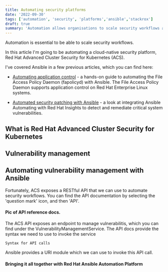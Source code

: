 ```yaml
---
title: Automating security platforms
date: '2022-09-30'
tags: ['automation', 'security', 'platforms','ansible','stackrox']
draft: true
summary: 'Automation allows organisations to scale security workflows across hybrid cloud environments. In this article I take a closer look at automating application control, and how you can use Ansible roles to create reusable automation content.'
---
```


Automation is essential to be able to scale security workflows. 

In this article I'm going to be automating a cloud-native security platform, Red Hat Advanced Cluster Security for Kubernetes (ACS). 

I've covered Ansible in a few previous articles, which you can find here:

- [Automating application control](/blog/automating-app-control) - a hands-on guide to automating the File Access Policy Daemon (fapolicyd) with Ansible. The File Access Policy Daemon supports application control on Red Hat Enterprise Linux systems.

- [Automated security patching with Ansible](/blog/automated-patching) - a look at integrating Ansible Automating with Red Hat Insights to detect and remediate critical system vulnerabilities.

## What is Red Hat Advanced Cluster Security for Kubernetes

## Vulnerability management

## Automating vulnerability management with Ansible

Fortunately, ACS exposes a RESTful API that we can use to automate security workflows. You can find the API documentation by selecting the 'question mark' icon, and then 'API'.

#### Pic of API reference docs.

The ACS API exposes an endpoint to manage vulnerabilitis, which you can find under the VulnerabilityManagementService. The API docs provide the syntax we need to use to invoke the service

```
Syntax for API calls
```

Ansible provides a URI module which we can use to invoke this API call. 

#### Bringing it all together with Red Hat Ansible Automation Platform


